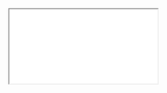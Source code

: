   <iframe
    style={{
      width: '100%',
      aspectRatio: '9/16',
      margin: 'var(--chakra-sizes-8) 0',
      borderRadius: 'var(--chakra-radii-xl)',
      boxShadow: 'var(--chakra-shadows-lg)',
    }}
    src={`https://youtube.com/embed/${id}`}
  />
);

# Changelog

## 2023-05-29

### クラスマッチ

6/7 ~ 6/8 に開催される春季クラスマッチに関する情報を提供するページを追加しました。  
このページでは以下の情報が確認できます。

#### トーナメント表・試合情報

各競技の試合結果・試合場所・開始時間を確認できるトーナメント表を閲覧することができます。
**試合情報は誰でも編集が可能**となっていて、観戦している人がリアルタイムに結果を入力することで迅速な情報の反映が可能になっています。

<p style={{ fontSize: '1rem', textAlign: 'center' }}>
  **試合情報の入力にご協力をお願いします**
</p>

#### 今後の試合一覧

上記トーナメント表と連動し、今後出場する・出場する可能性のある試合を一覧でリスト表示します。  
デフォルトでは自分のクラスの情報が表示されていますが、リスト上部の学年・クラス選択ボタンから任意のクラスの一覧を見ることもできます。

### その他

- 未ログイン状態で Hato にアクセスした際、ログイン処理後に初めにアクセスしたページに遷移するようになりました。

## 2023-05-06

### ユーザーごとの時間割

時間割の提供システムを刷新し、これまでのクラス・コースごとにあらかじめ設定された時間割を提供する方式から、ユーザーごとに各自が自分の時間割を作成する方式になりました。

「マイ時間割」ページから自分専用の時間割を作成することができ、選択した時間割は「ホーム」や「時間割」ページに表示することができます。

### 設定方法

<YouTubeEmbed id="lHqLW06dXps" />

## 2023-03-14

### セキュリティの強化

ログインの認証方法を変更し、従来よりセキュアに Hato が利用できるようになりました。
**（※認証方法の変更により、以前からお使いいただいていたユーザーの方は再ログインしていただく必要があります。申し訳ありません。）**

### Classroom 連携機能

Google アカウントで追加の連携を行うことにより、Classroom のお知らせ・課題・資料が Hato から閲覧できるようになりました。

#### 連携の際の注意点

連携時の以下の画面で表示される項目は、すべて許可する必要があります（すべて許可していただかないと正常に表示することができません）

![Googleアカウントで許可する権限](https://media.discordapp.net/attachments/709566626797846538/1085210366771994674/IMG_2396.jpg)

### ホーム画面並べ替え

ホーム画面右上のペンのボタンを押すと、ホーム画面に表示されているカードを並べ替え・追加・削除できるようになりました。  
ホーム画面をあなた好みのレイアウトにしてより便利にお使いいただけます。

<YouTubeEmbed id="lSddn6-VHHY" />

## 2023-02-07

### 交通情報を拡張

従来「ホーム」で表示していた鉄道情報を拡張し、周辺路線の運行状況が Hato 内で確認できるようになりました。「交通情報」ページから利用可能です。

#### フォント（英数字）を変更

Android / PC で閲覧した際のフォント（英数字）を[Noto Sans](https://fonts.google.com/noto/specimen/Noto+Sans+JP)から[Inter](https://fonts.google.com/specimen/Inter)に変更しました。

## 2023-02-04

### 開発者向け項目を追加

「設定」ページに、開発者向けの項目を追加しました。  
また、Hato で使用されている API の一部を公開しました。Hato 上の様々な情報を、API を経由して皆さんが自由に利用することができます。
API 仕様の詳細については、[API ドキュメント](https://www.postman.com/pman2976/workspace/hato/documentation/18361719-05a57e57-1807-406c-a684-3a2fba667af9)を参照してください。

## 2023-01-27

### リリースノートを追加

更新で追加された機能や、変更点をお知らせします。

### 理科室教室割を追加

理科室の教室割り当て表を、Hato 内で表示できるようになりました。
「時間割」ページから利用可能です。
![理科室割イメージ](https://media.discordapp.net/attachments/709566626797846538/1068314242664648744/image.png)

